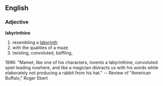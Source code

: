 ==English==
===Adjective===
'''labyrinthine'''

#resembling a [[labyrinth]]
#with the qualities of a maze
#twisting, convoluted, baffling, 

1996: "Mamet, like one of his characters, invents a labyrinthine, convoluted spiel leading nowhere, and like a magician distracts us with his words while elaborately not producing a rabbit from his hat." -- Review of "American Buffalo," Roger Ebert